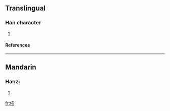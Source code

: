 ==Translingual==
===Han character===
{{Han char|rn=64|rad=手|as=06|sn=9|four=5408<sub>9</sub>|canj=手大火 (QKF)}}
# {{defn|Han|sort=手06}}
====References====
{{Han ref|kx=0428.210|dkj=12011|dj=0777.150|hdz=31868.050|uh=62FB|ud=25339|bh=CEE5|bd=52965}}
----
==Mandarin==
===Hanzi===
{{cmn-hanzi|pin=hūi (hui<sup>1</sup>)|wg=hui<sup>1</sup>|y=hwei<sup>1</sup>}}
# {{defn|Mandarin}}

[[fr:拻]]